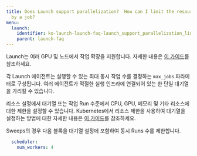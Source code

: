 ```yaml
---
title: Does Launch support parallelization?  How can I limit the resources consumed
  by a job?
menu:
  launch:
    identifier: ko-launch-launch-faq-launch_support_parallelization_limit_resources_consumed_job
    parent: launch-faq
---
```


Launch는 여러 GPU 및 노드에서 작업 확장을 지원합니다. 자세한 내용은 [이 가이드](/ko/launch/integration-guides/volcano)를 참조하세요.

각 Launch 에이전트는 실행할 수 있는 최대 동시 작업 수를 결정하는 `max_jobs` 파라미터로 구성됩니다. 여러 에이전트가 적절한 실행 인프라에 연결되어 있는 한 단일 대기열을 가리킬 수 있습니다.

리소스 설정에서 대기열 또는 작업 Run 수준에서 CPU, GPU, 메모리 및 기타 리소스에 대한 제한을 설정할 수 있습니다. Kubernetes에서 리소스 제한을 사용하여 대기열을 설정하는 방법에 대한 자세한 내용은 [이 가이드](/ko/launch/set-up-launch/setup-launch-kubernetes)를 참조하세요.

Sweeps의 경우 다음 블록을 대기열 설정에 포함하여 동시 Runs 수를 제한합니다.

```yaml title="queue config"
  scheduler:
    num_workers: 4
```
